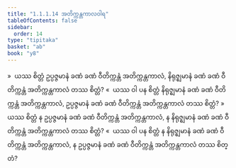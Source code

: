 ```yaml
---
title: "1.1.1.14 အတိက္ကန္တကာလဝါရ"
tableOfContents: false
sidebar:
  order: 14
type: "tipitaka"
basket: "ab"
book: "y8"
---
```



<DynamicBreadcrumb />

<Division number="20" book="y8" e="ch" v="34" p="292">

<Paragraph number="82" book="y8">
»  ယဿ စိတ္တံ ဥပ္ပဇ္ဇမာနံ ခဏံ ခဏံ ဝီတိက္ကန္တံ အတိက္ကန္တကာလံ, နိရုဇ္ဈမာနံ ခဏံ ခဏံ ဝီတိက္ကန္တံ အတိက္ကန္တကာလံ တဿ စိတ္တံ?
</Paragraph>

<Paragraph number="83" book="y8">
«  ယဿ ဝါ ပန စိတ္တံ နိရုဇ္ဈမာနံ ခဏံ ခဏံ ဝီတိက္ကန္တံ အတိက္ကန္တကာလံ, ဥပ္ပဇ္ဇမာနံ ခဏံ ခဏံ ဝီတိက္ကန္တံ အတိက္ကန္တကာလံ တဿ စိတ္တံ?
</Paragraph>

<Paragraph number="84" book="y8">
»  ယဿ စိတ္တံ န ဥပ္ပဇ္ဇမာနံ ခဏံ ခဏံ ဝီတိက္ကန္တံ အတိက္ကန္တကာလံ, န နိရုဇ္ဈမာနံ ခဏံ ခဏံ ဝီတိက္ကန္တံ အတိက္ကန္တကာလံ တဿ စိတ္တံ?
</Paragraph>

<Paragraph number="85" book="y8">
«  ယဿ ဝါ ပန စိတ္တံ န နိရုဇ္ဈမာနံ ခဏံ ခဏံ ဝီတိက္ကန္တံ အတိက္ကန္တကာလံ, န ဥပ္ပဇ္ဇမာနံ ခဏံ ခဏံ ဝီတိက္ကန္တံ အတိက္ကန္တကာလံ တဿ စိတ္တံ?
</Paragraph>
</Division>